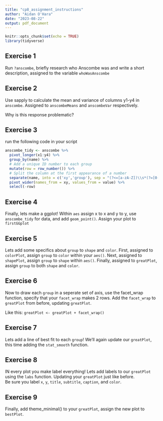 ```yaml
---
title: "cp8_assignment_instructions"
author: "Aidan O'Hara"
date: "2023-08-22"
output: pdf_document
---
```


```r
knitr::opts_chunk$set(echo = TRUE)
library(tidyverse)

```


## Exercise 1
Run `?anscombe`, briefly research who Anscombe was and write a short description, assigned to the variable `whoWasAnscombe`

## Exercise 2

Use sapply to calculate the mean and variance of columns y1-y4 in `anscombe`. Assigned to `anscombeMeans` and `anscombeVar` respectively.

Why is this response problematic?

## Exercise 3
run the following code in your script

```r
anscombe_tidy <- anscombe %>% 
  pivot_longer(x1:y4) %>%
  group_by(name) %>%
  # Add a unique ID number to each group
  mutate(row = row_number()) %>%
  # Split the column at the first appearance of a number
  separate(name, into = c('xy','group'), sep = "(?<=[a-zA-Z])\\s*(?=[0-9])") %>%
  pivot_wider(names_from = xy, values_from = value) %>%
  select(-row)
```

## Exercise 4
Finally, lets make a ggplot!  Within `aes` assign x to x and y to y, use `anscombe_tidy` for data, and add `geom_point()`.  Assign your plot to `firstGGplot`

## Exercise 5
Lets add some specifics about `group` to `shape` and `color`. First, assigned to `colorPlot`, assign `group` to `color` within your `aes()`.  Next, assigned to `shapePlot`, assign `group` to `shape` within `aes()`.  Finally, assigned to `greatPlot`, assign `group` to both `shape` and `color`.

## Exercise 6
Now to draw each `group` in a seperate set of axis, use the facet_wrap function, specify that your `facet_wrap` makes 2 rows.
Add the `facet_wrap` to `greatPlot` from before, updating `greatPlot`.

Like this:
`greatPlot <- greatPlot + facet_wrap()`

## Exercise 7
Lets add a line of best fit to each `group`!  We'll again update our `greatPlot`, this time adding the `stat_smooth` function.

## Exercise 8
IN every plot you make label everything!  Lets add labels to our `greatPlot` using the `labs` function.  Updating your `greatPlot` just like before.  
Be sure you label `x`, `y`, `title`, `subtitle`, `caption`, and `color`.

## Exercise 9
Finally, add theme_minimal() to your `greatPlot`, assign the new plot to `bestPlot`.

